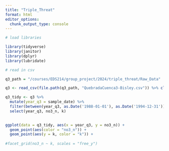 ```yaml
---
title: "Triple_Threat"
format: html
editor_options: 
  chunk_output_type: console
---
```


```r
# load libraries

library(tidyverse)
library(janitor)
library(dplyr)
library(lubridate)
```

```r
# read in csv

q3_path = "/courses/EDS214/group_project/2024/triple_threat/Raw_Data"

q3 <- read_csv(file.path(q3_path, "QuebradaCuenca3-Bisley.csv")) %>% clean_names()
```

```r
q3_tidy <- q3 %>%
  mutate(year_q3 = sample_date) %>%
  filter(between(year_q3, as.Date('1988-01-01'), as.Date('1994-12-31'))) %>%
  select(year_q3, no3_n, k)
  
```

```r
ggplot(data = q3_tidy, aes(x = year_q3, y = no3_n)) +
  geom_point(aes(color = "no3_n")) +
  geom_point(aes(y = k, color = "k")) +
  
#facet_grid(no3_n ~ k, scales = "free_y")
```

